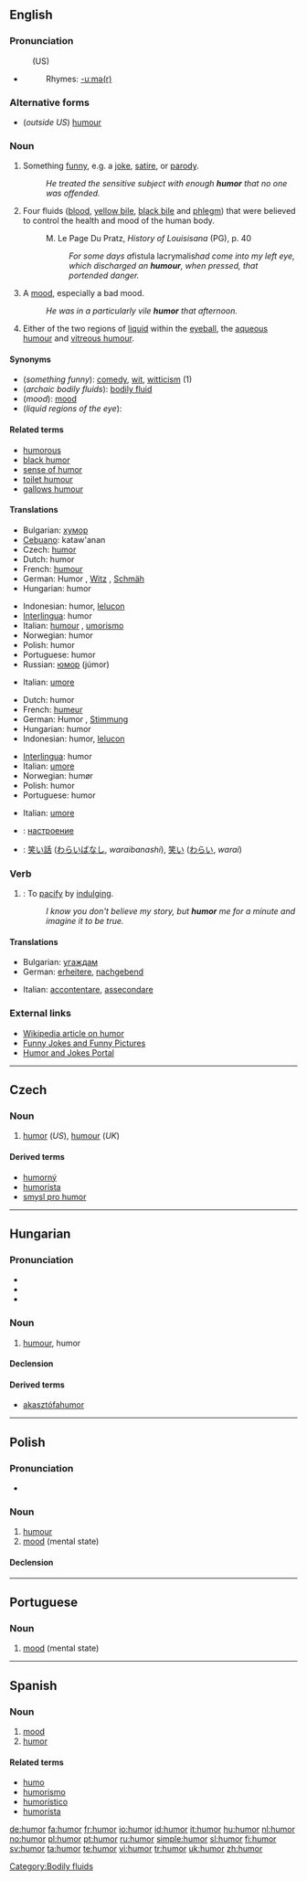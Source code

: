 {{see|humør|humör}}
{{wikipedia}}
==English==

===Pronunciation===
: (US) {{SAMPA|/hjumO@r/}}
* {{audio|en-us-humor.ogg|Audio (US)}}
*: Rhymes: [[Rhymes:English:-uːmə(r)|-uːmə(r)]]

===Alternative forms===
* (''outside US'') [[humour]]<!-- what about canada? not sure which they use -->

===Noun===
{{en-noun}}

# {{uncountable}} Something [[funny]], e.g. a [[joke]], [[satire]], or [[parody]].
#: ''He treated the sensitive subject with enough '''humor''' that no one was offended.''
# {{archaic}} Four fluids ([[blood]], [[yellow bile]], [[black bile]] and [[phlegm]]) that were believed to control the health and mood of the human body.
#: M. Le Page Du Pratz, ''History of Louisisana'' (PG), p. 40
#:: ''For some days a ''fistula lacrymalis'' had come into my left eye, which discharged an '''humour''', when pressed, that portended danger.''
# {{uncountable}} A [[mood]], especially a bad mood.
#: ''He was in a particularly vile '''humor''' that afternoon.''
# {{medicine}} Either of the two regions of [[liquid]] within the [[eyeball]], the [[aqueous humour]] and [[vitreous humour]].

====Synonyms====
* (''something funny''): [[comedy]], [[wit]], [[witticism]] (1)
* (''archaic bodily fluids''): [[bodily fluid]]
* (''mood''): [[mood]]
* (''liquid regions of the eye''):

====Related terms====
* [[humorous]]
* [[black humor]]
* [[sense of humor]]
* [[toilet humour]]
* [[gallows humour]]

====Translations====
{{rfc|I split the translation table up by definition, but even looking at the history, it's difficult to tell whether editors knew which definition they were associating with each translation.}}
{{trans-top|something funny}}
* Bulgarian: [[хумор]] {{m}}
* [[Cebuano]]: kataw'anan
* Czech: [[#Czech|humor]] {{m}}
* Dutch: humor {{m}}
* French: [[humour]] {{m}}
* German: Humor {{m}}, [[Witz]] {{m}}, [[Schmäh]] {{m}}
* Hungarian: humor
{{trans-mid}}
* Indonesian: humor, [[lelucon]]
* [[Interlingua]]: humor
* Italian: [[humour]] {{m}}, [[umorismo]] {{m}}
* Norwegian: humor {{m}}
* Polish: humor {{m}}
* Portuguese: humor {{m}}
* Russian: [[юмор]] (júmor) {{m}}
{{trans-bottom}}

{{trans-top|archaic bodily fluids}}
* Italian: [[umore]] {{m}}
{{trans-mid}}
{{trans-bottom}}

{{trans-top|mood}}
* Dutch: humor {{m}}
* French: [[humeur]] {{f}}
* German: Humor {{m}}, [[Stimmung]] {{f}}
* Hungarian: humor
* Indonesian: humor, [[lelucon]]
{{trans-mid}}
* [[Interlingua]]: humor
* Italian: [[umore]] {{m}}
* Norwegian: humør {{n}}
* Polish: humor {{M}}
* Portuguese: humor {{m}}
{{trans-bottom}}

{{trans-top|liquid regions of the eye}}
* Italian: [[umore]] {{m}}
{{trans-mid}}
{{trans-bottom}}

{{checktrans-top}}
* {{ttbc|Bulgarian}}: [[настроение]] {{n}}
* {{ttbc|Japanese}}: [[笑い話]] ([[わらいばなし]], ''waraibanashi''), [[笑い]] ([[わらい]], ''warai'')
{{trans-bottom}}

===Verb===
{{en-verb}}

# {{transitive}}: To [[pacify]] by [[indulge|indulging]].
#: ''I know you don't believe my story, but '''humor''' me for a minute and imagine it to be true.''

====Translations====
{{top}}
* Bulgarian: [[угаждам]]
* German: [[erheitere]], [[nachgebend]]
{{mid}}
* Italian: [[accontentare]], [[assecondare]]
{{bottom}}

===External links===
* [[w:Humour|Wikipedia article on humor]]
* [http://www.funnies.com Funny Jokes and Funny Pictures]
* [http://www.laughnetwork.com Humor and Jokes Portal]

[[Category:Bodily fluids]]

----

==Czech==

===Noun===
{{cs-noun|g=m}}

# [[#English|humor]] (''US''), [[humour]] (''UK'') {{i|source of amusement}}

====Derived terms====
* [[humorný]] {{m}}
* [[humorista]] {{m}}
* [[smysl pro humor]] {{m}}

----

==Hungarian==

===Pronunciation===
* {{IPA|/ˈhumor/|lang=hu}}
* {{audio|Hu-humor.ogg|Audio}}
* {{hyphenation|hu|mor}}

===Noun===
{{hu-noun|ok}}

# [[humour]], humor

====Declension====
{{hu-decl-ok|humo|r}}{{hu-pos-otok|humor||ai}}

====Derived terms====
* [[akasztófahumor]]

----

==Polish==

===Pronunciation===
* {{IPA|[ˈxumɔr]|lang=pl}}

===Noun===
{{infl|pl|noun|g=m}}

# [[humour]]
# [[mood]] (mental state)

====Declension====
{{pl-decl-noun
|humor|humory
|humoru|humorów
|humorowi|humorom
|humor|humory
|humorem|humorami
|humorze|humorach
|humorze|humory
}}

----

==Portuguese==

===Noun===
{{infl|pt|noun|g=m}}

# [[mood]] (mental state)

{{tbot entry|Portuguese|mood|2008|April|pt}}

----

==Spanish==

===Noun===
{{es-noun-m|pl=humores}}

# [[mood]]
# [[humor]]

====Related terms====
* [[humo]]
* [[humorismo]]
* [[humorístico]]
* [[humorísta]]

[[de:humor]]
[[fa:humor]]
[[fr:humor]]
[[io:humor]]
[[id:humor]]
[[it:humor]]
[[hu:humor]]
[[nl:humor]]
[[no:humor]]
[[pl:humor]]
[[pt:humor]]
[[ru:humor]]
[[simple:humor]]
[[sl:humor]]
[[fi:humor]]
[[sv:humor]]
[[ta:humor]]
[[te:humor]]
[[vi:humor]]
[[tr:humor]]
[[uk:humor]]
[[zh:humor]]